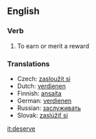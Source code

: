 ==English==

===Verb===
{{en-infl-reg-vowel|deserv|e}}
#To earn or merit a reward

===Translations===
*Czech: [[zasloužit si]]
*Dutch: [[verdienen]]
*Finnish: [[ansaita]]
*German: [[verdienen]]
*Russian: [[заслуживать]]
*Slovak: [[zaslúžiť si]]

[[it:deserve]]